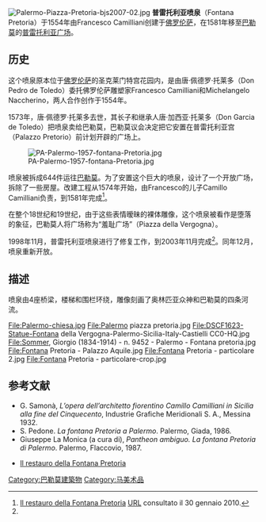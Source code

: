 [[Image:Palermo-Piazza-Pretoria-bjs2007-02.jpg|thumb]]
'''普雷托利亚喷泉'''（Fontana Pretoria）于1554年由Francesco Camilliani创建于[[佛罗伦萨|佛罗伦萨]]，在1581年移至[[巴勒莫|巴勒莫]]的[[普雷托利亚广场|普雷托利亚广场]]。

==历史==
这个喷泉原本位于[[佛罗伦萨|佛罗伦萨]]的圣克莱门特宫花园内，是由唐·佩德罗·托莱多（Don Pedro de Toledo）委托佛罗伦萨雕塑家Francesco Camilliani和Michelangelo Naccherino，两人合作创作于1554年。  

1573年，唐·佩德罗·托莱多去世，其长子和继承人唐·加西亚·托莱多（Don Garcia de Toledo）把喷泉卖给巴勒莫，巴勒莫议会决定把它安置在普雷托利亚宫（Palazzo Pretorio）前计划开辟的广场上。

[[Image:PA-Palermo-1957-fontana-Pretoria.jpg|thumb]]

喷泉被拆成644件运往[[巴勒莫|巴勒莫]]。为了安置这个巨大的喷泉，设计了一个开放广场，拆除了一些房屋。改建工程从1574年开始，由Francesco的儿子Camillo Camilliani负责，到1581年完成<ref name=restauro>[http://www.regione.sicilia.it/beniculturali/dirbenicult/info/news/immagini25/fontana_pretoria/FONTANA_pretoria.htm Il restauro della Fontana Pretoria] {{Wayback|url=http://www.regione.sicilia.it/beniculturali/dirbenicult/info/news/immagini25/fontana_pretoria/FONTANA_pretoria.htm |date=20070927201135 }} [[URL|URL]] consultato il 30 gennaio 2010.</ref>。

在整个18世纪和19世纪，由于这些表情暧昧的裸体雕像，这个喷泉被看作是堕落的象征，巴勒莫人将广场称为“羞耻广场”（Piazza della Vergogna）。 

1998年11月，普雷托利亚喷泉进行了修复工作，到2003年11月完成<ref name=restauro/>。同年12月，喷泉重新开放。 

==描述== 
喷泉由4座桥梁，楼梯和围栏环绕，雕像刻画了奥林匹亚众神和巴勒莫的四条河流。

<gallery>
File:Palermo-chiesa.jpg
File:Palermo piazza pretoria.jpg
File:DSCF1623-Statue-Fontana della Vergogna-Palermo-Sicilia-Italy-Castielli CC0-HQ.jpg
File:Sommer, Giorgio (1834-1914) - n. 9452 - Palermo - Fontana pretoria.jpg
File:Fontana Pretoria - Palazzo Aquile.jpg
File:Fontana Pretoria - particolare 2.jpg
File:Fontana Pretoria - particolare-crop.jpg
</gallery>

==参考文献==
*G. Samonà, ''L’opera dell’architetto fiorentino Camillo Camilliani in Sicilia alla fine del Cinquecento'', Industrie Grafiche Meridionali S. A., Messina 1932. 
*S. Pedone. ''La fontana Pretoria a Palermo''. Palermo, Giada, 1986.
*Giuseppe La Monica (a cura di), ''Pantheon ambiguo. La fontana Pretoria di Palermo''. Palermo, Flaccovio, 1987.
<references/>
*[http://www.regione.sicilia.it/beniculturali/dirbenicult/info/news/immagini25/fontana_pretoria/FONTANA_pretoria.htm Il restauro della Fontana Pretoria] {{Wayback|url=http://www.regione.sicilia.it/beniculturali/dirbenicult/info/news/immagini25/fontana_pretoria/FONTANA_pretoria.htm |date=20070927201135 }}

[[Category:巴勒莫建築物|Category:巴勒莫建築物]]
[[Category:马美术品|Category:马美术品]]